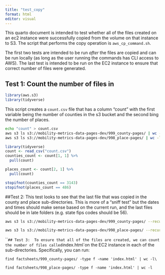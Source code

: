 ```yaml
---
title: "test_copy"
format: html
editor: visual
---
```


This quarto document is intended to test whether all of the files created on an ec2 instance were successfully copied from the volume on that instance to S3. The script that performs the copy operation is `aws_cp_command.sh`.

The first two tests are intended to be run *after* the files are copied and can be run locally (as long as the user running the commands has CLI access to AWS). The last test is intended to be run on the EC2 instance to ensure that correct number of files were generated.

## Test 1: Count the number of files in

```r
library(aws.s3)
library(tidyverse)
```

This script creates a `count.csv` file that has a column "count" with the first variable being the number of counties in the s3 bucket and the second bing the number of places.

```bash
echo "count" > count.csv
aws s3 ls s3://mobility-metrics-data-pages-dev/999_county-pages/ | wc -l >> count.csv
aws s3 ls s3://mobility-metrics-data-pages-dev/998_place-pages/ | wc -l >> count.csv
```

```r
library(tidyverse)
count <- read_csv("count.csv")
counties_count <- count[1, 1] %>% 
  pull(count)

places_count <- count[2, 1] %>%
  pull(count)

stopifnot(counties_count == 3143)
stopifnot(places_count == 486)

```

##Test 2: This test looks to see that the last file that was copied in the county and place sub-directories. This is more of a "sniff test" but the dates and times should make sense based on the current run, and the last files should be in late folders (e.g. state fips codes should be 56).

```bash

aws s3 ls s3://mobility-metrics-data-pages-dev/999_county-pages/ --recursive | sort | tail -n 1 
```

```bash
aws s3 ls s3://mobility-metrics-data-pages-dev/998_place-pages/ --recursive | sort | tail -n 1 
```

\`\``## Test 3:  To ensure that all of the files are created, we can count the number of files called`index.html\`on the EC2 instance in each of the sub-directories. Specifically, you can run:

`find factsheets/999_county-pages/ -type f -name 'index.html' | wc -l\`

`find factsheets/998_place-pages/ -type f -name 'index.html' | wc -l`
